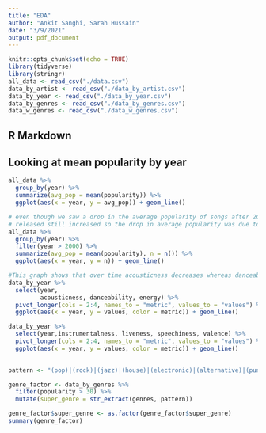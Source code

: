 ```yaml
---
title: "EDA"
author: "Ankit Sanghi, Sarah Hussain"
date: "3/9/2021"
output: pdf_document
---
```


```r
knitr::opts_chunk$set(echo = TRUE)
library(tidyverse)
library(stringr)
all_data <- read_csv("./data.csv")
data_by_artist <- read_csv("./data_by_artist.csv")
data_by_year <- read_csv("./data_by_year.csv")
data_by_genres <- read_csv("./data_by_genres.csv")
data_w_genres <- read_csv("./data_w_genres.csv")
```

## R Markdown

## Looking at mean popularity by year
```r
all_data %>%
  group_by(year) %>%
  summarize(avg_pop = mean(popularity)) %>%
  ggplot(aes(x = year, y = avg_pop)) + geom_line()

# even though we saw a drop in the average popularity of songs after 2000, the number of songs
# released still increased so the drop in average popularity was due to some other reason
all_data %>%
  group_by(year) %>%
  filter(year > 2000) %>%
  summarize(avg_pop = mean(popularity), n = n()) %>%
  ggplot(aes(x = year, y = n)) + geom_line()
```

```r
#This graph shows that over time acousticness decreases whereas danceability and energy increase. 
data_by_year %>%
  select(year,
         acousticness, danceability, energy) %>%
  pivot_longer(cols = 2:4, names_to = "metric", values_to = "values") %>%
  ggplot(aes(x = year, y = values, color = metric)) + geom_line()

```



```r
data_by_year %>%
  select(year,instrumentalness, liveness, speechiness, valence) %>%
  pivot_longer(cols = 2:4, names_to = "metric", values_to = "values") %>%
  ggplot(aes(x = year, y = values, color = metric)) + geom_line()
  
```

```r
pattern <- "(pop)|(rock)|(jazz)|(house)|(electronic)|(alternative)|(punk)|(metal)|(hip hop)|(classical)|(r&b)|(rap)|(edm)|(country)|(indie)|(folk)|(reggae)|(dance)|(ambient)"

genre_factor <- data_by_genres %>%
  filter(popularity > 30) %>%
  mutate(super_genre = str_extract(genres, pattern))

genre_factor$super_genre <- as.factor(genre_factor$super_genre)
summary(genre_factor)
  
```

